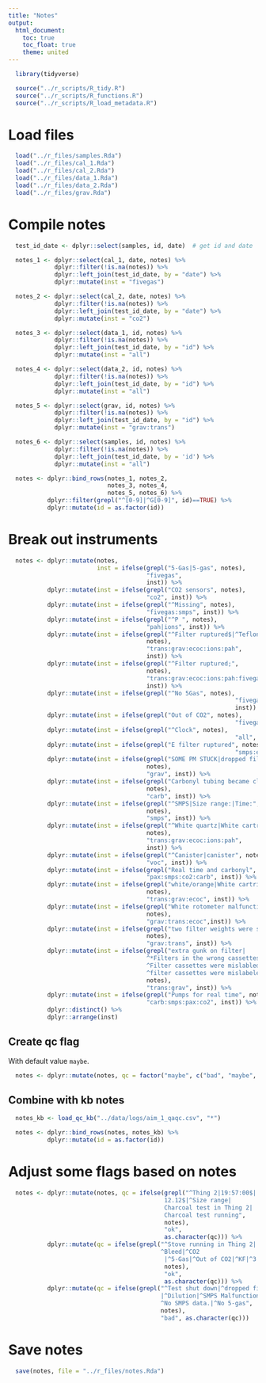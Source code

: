 ```yaml
---
title: "Notes"
output:
  html_document:
    toc: true
    toc_float: true
    theme: united
---
```


```r
  library(tidyverse)
```

```r
  source("../r_scripts/R_tidy.R")
  source("../r_scripts/R_functions.R")
  source("../r_scripts/R_load_metadata.R")
```

# Load files

```r
  load("../r_files/samples.Rda")
  load("../r_files/cal_1.Rda")
  load("../r_files/cal_2.Rda")
  load("../r_files/data_1.Rda")
  load("../r_files/data_2.Rda")
  load("../r_files/grav.Rda")
```

# Compile notes

```r
  test_id_date <- dplyr::select(samples, id, date)  # get id and date

  notes_1 <- dplyr::select(cal_1, date, notes) %>%
             dplyr::filter(!is.na(notes)) %>%
             dplyr::left_join(test_id_date, by = "date") %>%
             dplyr::mutate(inst = "fivegas")

  notes_2 <- dplyr::select(cal_2, date, notes) %>%
             dplyr::filter(!is.na(notes)) %>%
             dplyr::left_join(test_id_date, by = "date") %>%
             dplyr::mutate(inst = "co2")

  notes_3 <- dplyr::select(data_1, id, notes) %>%
             dplyr::filter(!is.na(notes)) %>%
             dplyr::left_join(test_id_date, by = "id") %>%
             dplyr::mutate(inst = "all")

  notes_4 <- dplyr::select(data_2, id, notes) %>%
             dplyr::filter(!is.na(notes)) %>%
             dplyr::left_join(test_id_date, by = "id") %>%
             dplyr::mutate(inst = "all")

  notes_5 <- dplyr::select(grav, id, notes) %>%
             dplyr::filter(!is.na(notes)) %>%
             dplyr::left_join(test_id_date, by = "id") %>%
             dplyr::mutate(inst = "grav:trans")

  notes_6 <- dplyr::select(samples, id, notes) %>%
             dplyr::filter(!is.na(notes)) %>%
             dplyr::left_join(test_id_date, by = 'id') %>%
             dplyr::mutate(inst = "all")

  notes <- dplyr::bind_rows(notes_1, notes_2,
                            notes_3, notes_4,
                            notes_5, notes_6) %>%
           dplyr::filter(grepl("^[0-9]|^G[0-9]", id)==TRUE) %>%
           dplyr::mutate(id = as.factor(id))
```

# Break out instruments

```r
  notes <- dplyr::mutate(notes,
                         inst = ifelse(grepl("5-Gas|5-gas", notes),
                                       "fivegas",
                                       inst)) %>%
           dplyr::mutate(inst = ifelse(grepl("CO2 sensors", notes),
                                       "co2", inst)) %>%
           dplyr::mutate(inst = ifelse(grepl("^Missing", notes),
                                       "fivegas:smps", inst)) %>%
           dplyr::mutate(inst = ifelse(grepl("^P ", notes),
                                       "pah|ions", inst)) %>%
           dplyr::mutate(inst = ifelse(grepl("^Filter ruptured$|^Teflon|^Flow dropped",
                                       notes),
                                       "trans:grav:ecoc:ions:pah",
                                       inst)) %>%
           dplyr::mutate(inst = ifelse(grepl("^Filter ruptured;",
                                       notes),
                                       "trans:grav:ecoc:ions:pah:fivegas",
                                       inst)) %>%
           dplyr::mutate(inst = ifelse(grepl("^No 5Gas", notes),
           														"fivegas:carb",
           														inst)) %>%
           dplyr::mutate(inst = ifelse(grepl("Out of CO2", notes),
           														"fivegas:co2", inst)) %>%
           dplyr::mutate(inst = ifelse(grepl("^Clock", notes),
           														"all", inst)) %>%
           dplyr::mutate(inst = ifelse(grepl("E filter ruptured", notes),
           														"smps:ecoc", inst)) %>%
           dplyr::mutate(inst = ifelse(grepl("SOME PM STUCK|dropped filter",
                                       notes),
                                       "grav", inst)) %>%
           dplyr::mutate(inst = ifelse(grepl("Carbonyl tubing became clogged",
                                       notes),
                                       "carb", inst)) %>%
           dplyr::mutate(inst = ifelse(grepl("^SMPS|Size range:|Time:",
                                       notes),
                                       "smps", inst)) %>%
           dplyr::mutate(inst = ifelse(grepl("^White quartz|White cartridge flow",
                                       notes),
                                       "trans:grav:ecoc:ions:pah",
                                       inst)) %>%
           dplyr::mutate(inst = ifelse(grepl("^Canister|canister", notes),
                                       "voc", inst)) %>%
           dplyr::mutate(inst = ifelse(grepl("Real time and carbonyl", notes),
                                       "pax:smps:co2:carb", inst)) %>%
           dplyr::mutate(inst = ifelse(grepl("white/orange|White cartridge clogged",
                                       notes),
                                       "trans:grav:ecoc", inst)) %>%
           dplyr::mutate(inst = ifelse(grepl("White rotometer malfunctioned during test",
                                       notes),
                                       "grav:trans:ecoc",inst)) %>%
           dplyr::mutate(inst = ifelse(grepl("two filter weights were switched",
                                       notes),
                                       "grav:trans", inst)) %>%
           dplyr::mutate(inst = ifelse(grepl("extra gunk on filter|
                                       ^*Filters in the wrong cassettes|
                                       ^Filter cassettes were mislabled|
                                       ^filter cassettes were mislabeled",
                                       notes),
                                       "trans:grav", inst)) %>%
           dplyr::mutate(inst = ifelse(grepl("Pumps for real time", notes),
                                       "carb:smps:pax:co2", inst)) %>%
           dplyr::distinct() %>%
           dplyr::arrange(inst)
```

## Create qc flag

With default value `maybe`.

```r
  notes <- dplyr::mutate(notes, qc = factor("maybe", c("bad", "maybe", "ok")))
```

## Combine with kb notes

```r
  notes_kb <- load_qc_kb("../data/logs/aim_1_qaqc.csv", "*")

  notes <- dplyr::bind_rows(notes, notes_kb) %>%
           dplyr::mutate(id = as.factor(id))
```

# Adjust some flags based on notes

```r
  notes <- dplyr::mutate(notes, qc = ifelse(grepl("^Thing 2|19:57:00$|
                                            12.12$|^Size range|
                                            Charcoal test in Thing 2|
                                            Charcoal test running",
                                            notes),
                                            "ok",
                                            as.character(qc))) %>%
           dplyr::mutate(qc = ifelse(grepl("^Stove running in Thing 2|
                                           ^Bleed|^CO2
                                            |^5-Gas|^Out of CO2|^KF|^3|^New",
                                            notes),
                                            "ok",
                                            as.character(qc))) %>%
           dplyr::mutate(qc = ifelse(grepl("^Test shut down|^dropped filter
                                           |^Dilution|^SMPS Malfunction|
                                           ^No SMPS data.|^No 5-gas",
                                           notes),
                                           "bad", as.character(qc)))
```

# Save notes

```r
  save(notes, file = "../r_files/notes.Rda")
```
